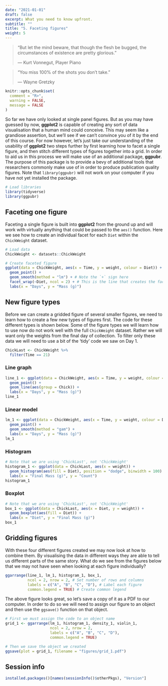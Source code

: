 ```yaml
---
date: "2021-01-01"
draft: false
excerpt: What you need to know upfront.
subtitle: ""
title: "5. Faceting figures"
weight: 5
---
```


> "But let the mind beware, that though the flesh be bugged, the circumstances of existence are pretty glorious."
>
> --- Kurt Vonnegut, Player Piano
  
> "You miss 100% of the shots you don't take."
>
> --- Wayne Gretzky

```r
knitr::opts_chunk$set(
  comment = "R>", 
  warning = FALSE, 
  message = FALSE
)
```

So far we have only looked at single panel figures. But as you may have guessed by now, **ggplot2** is capable of creating any sort of data visualisation that a human mind could conceive. This may seem like a grandiose assertion, but we'll see if we can't convince you of it by the end of this course. For now however, let's just take our understanding of the usability of **ggplot2** two steps further by first learning how to facet a single figure, and then stitch different types of figures together into a grid. In order to aid us in this process we will make use of an additional package, **ggpubr**. The purpose of this package is to provide a bevy of additional tools that researchers commonly make use of in order to produce publication quality figures. Note that `library(ggpubr)` will not work on your computer if you have not yet installed the package.

```r
# Load libraries
library(tidyverse)
library(ggpubr)
```

## Faceting one figure

Faceting a single figure is built into **ggplot2** from the ground up and will work with virtually anything that could be passed to the `aes()` function. Here we see how to create an individual facet for each `Diet` within the `ChickWeight` dataset.

```r
# Load data
ChickWeight <- datasets::ChickWeight

# Create faceted figure
ggplot(data = ChickWeight, aes(x = Time, y = weight, colour = Diet)) +
  geom_point() +
  geom_smooth(method = "lm") + # Note the `+` sign here
  facet_wrap(~Diet, ncol = 2) + # This is the line that creates the facets
  labs(x = "Days", y = "Mass (g)")
```

## New figure types

Before we can create a gridded figure of several smaller figures, we need to learn how to create a few new types of figures first. The code for these different types is shown below. Some of the figure types we will learn how to use now do not work well with the full `ChickWeight` dataset. Rather we will want only the weights from the final day of collection. To filter only these data we will need to use a bit of the 'tidy' code we saw on Day 1.

```r
ChickLast <- ChickWeight %>% 
  filter(Time == 21)
```

### Line graph

```r
line_1 <- ggplot(data = ChickWeight, aes(x = Time, y = weight, colour = Diet)) +
  geom_point() +
  geom_line(aes(group = Chick)) +
  labs(x = "Days", y = "Mass (g)")
line_1
```

### Linear model

```r
lm_1 <- ggplot(data = ChickWeight, aes(x = Time, y = weight, colour = Diet)) +
  geom_point() +
  geom_smooth(method = "gam") +
  labs(x = "Days", y = "Mass (g)")
lm_1
```

### Histogram

```r
# Note that we are using 'ChickLast', not 'ChickWeight'
histogram_1 <- ggplot(data = ChickLast, aes(x = weight)) +
  geom_histogram(aes(fill = Diet), position = "dodge", binwidth = 100) +
  labs(x = "Final Mass (g)", y = "Count")
histogram_1
```

### Boxplot

```r
# Note that we are using 'ChickLast', not 'ChickWeight'
box_1 <- ggplot(data = ChickLast, aes(x = Diet, y = weight)) +
  geom_boxplot(aes(fill = Diet)) +
  labs(x = "Diet", y = "Final Mass (g)")
box_1
```

## Gridding figures

With these four different figures created we may now look at how to combine them. By visualising the data in different ways they are able to tell us different parts of the same story. What do we see from the figures below that we may not have seen when looking at each figure individually?

```r
ggarrange(line_1, lm_1, histogram_1, box_1, 
          ncol = 2, nrow = 2, # Set number of rows and columns
          labels = c("A", "B", "C", "D"), # Label each figure
          common.legend = TRUE) # Create common legend
```

The above figure looks great, so let's save a copy of it as a PDF to our computer. In order to do so we will need to assign our figure to an object and then use the `ggsave()` function on that object.

```r
# First we must assign the code to an object name
grid_1 <- ggarrange(lm_1, histogram_1, density_1, violin_1, 
                    ncol = 2, nrow = 2, 
                    labels = c("A", "B", "C", "D"),
                    common.legend = TRUE)

# Then we save the object we created
ggsave(plot = grid_1, filename = "figures/grid_1.pdf")
```

## Session info
```r
installed.packages()[names(sessionInfo()$otherPkgs), "Version"]
```
